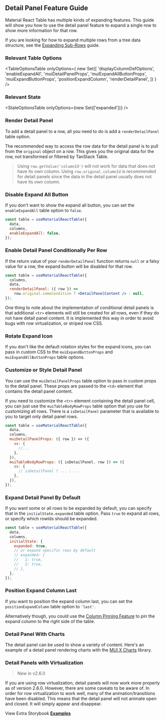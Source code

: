 
<Head>
  <title>{'Detail Panel Expanding Guide - Material React Table V2 Docs'}</title>
  <meta
    name="description"
    content="How to add expanding detail panels to each row in Material React Table"
  />
</Head>

## Detail Panel Feature Guide

Material React Table has multiple kinds of expanding features. This guide will show you how to use the detail panel feature to expand a single row to show more information for that row.

If you are looking for how to expand multiple rows from a tree data structure, see the [Expanding Sub-Rows](/docs/guides/expanding-sub-rows) guide.

### Relevant Table Options

<TableOptionsTable
  onlyOptions={
    new Set([
      'displayColumnDefOptions',
      'enableExpandAll',
      'muiDetailPanelProps',
      'muiExpandAllButtonProps',
      'muiExpandButtonProps',
      'positionExpandColumn',
      'renderDetailPanel',
    ])
  }
/>

### Relevant State

<StateOptionsTable onlyOptions={new Set(['expanded'])} />

### Render Detail Panel

To add a detail panel to a row, all you need to do is add a `renderDetailPanel` table option.

The recommended way to access the row data for the detail panel is to pull from the `original` object on a row. This gives you the original data for the row, not transformed or filtered by TanStack Table.

> Using `row.getValue('columnId')` will not work for data that does not have its own column. Using `row.original.columnId` is recommended for detail panels since the data in the detail panel usually does not have its own column.

<Example />

### Disable Expand All Button

If you don't want to show the expand all button, you can set the `enableExpandAll` table option to `false`.

```jsx
const table = useMaterialReactTable({
  data,
  columns,
  enableExpandAll: false,
});
```

### Enable Detail Panel Conditionally Per Row

If the return value of your `renderDetailPanel` function returns `null` or a falsy value for a row, the expand button will be disabled for that row.

```jsx
const table = useMaterialReactTable({
  columns,
  data,
  renderDetailPanel: ({ row }) =>
    row.original.someCondition ? <DetailPanelContent /> : null,
});
```

One thing to note about the implementation of conditional detail panels is that additional `<tr>` elements will still be created for all rows, even if they do not have detail panel content. It is implemented this way in order to avoid bugs with row virtualization, or striped row CSS.

### Rotate Expand Icon

If you don't like the default rotation styles for the expand icons, you can pass in custom CSS to the `muiExpandButtonProps` and `muiExpandAllButtonProps` table options.

### Customize or Style Detail Panel

You can use the `muiDetailPanelProps` table option to pass in custom props to the detail panel. These props are passed to the `<td>` element that contains the detail panel content.

If you need to customize the `<tr>` element containing the detail panel cell, you can just use the `muiTableBodyRowProps` table option that you use for customizing all rows. There is a `isDetailPanel` parameter that is available to you to target only detail panel rows.

```jsx
const table = useMaterialReactTable({
  data,
  columns,
  muiDetailPanelProps: ({ row }) => ({
    sx: {
      //...
    },
  }),
  muiTableBodyRowProps: ({ isDetailPanel, row }) => ({
    sx: {
      // isDetailPanel ? ... : ...
    },
  }),
});
```

<ExampleConditional />

### Expand Detail Panel By Default

If you want some or all rows to be expanded by default, you can specify that in the `initialState.expanded` table option. Pass `true` to expand all rows, or specify which rowIds should be expanded.

```jsx
const table = useMaterialReactTable({
  data,
  columns,
  initialState: {
    expanded: true,
    // or expand specific rows by default
    // expanded: {
    //   1: true,
    //   2: true,
    // },
  },
});
```

### Position Expand Column Last

If you want to position the expand column last, you can set the `positionExpandColumn` table option to `'last'`.

Alternatively though, you could use the [Column Pinning Feature](/docs/guides/column-pinning) to pin the expand column to the right side of the table.

<AlternateExample />

### Detail Panel With Charts

The detail panel can be used to show a variety of content. Here's an example of a detail panel rendering charts with the [MUI X Charts](https://mui.com/x/react-charts/getting-started/) library.

<ChartDetailPanelExample />

### Detail Panels with Virtualization

> New in v2.6.0

If you are using row virtualization, detail panels will now work more properly as of version 2.6.0. However, there are some caveats to be aware of. In order for row virtualization to work well, many of the animation/transitions have been disabled. This means that the detail panel will not animate open and closed. It will simply appear and disappear.

<ExampleVirtualized />

View Extra Storybook **[Examples](https://www.material-react-table.dev/?path=/story/features-detail-panel-examples-)**
